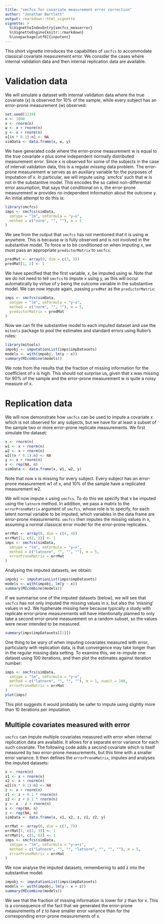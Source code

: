 ```yaml
---
title: "smcfcs for covariate measurement error correction"
author: "Jonathan Bartlett"
output: rmarkdown::html_vignette
vignette: >
  %\VignetteIndexEntry{smcfcs_measerror}
  %\VignetteEngine{knitr::rmarkdown}
  %\usepackage[utf8]{inputenc}
---
```


This short vignette introduces the capabilities of `smcfcs` to accommodate classical covariate measurement error. We consider the cases where internal validation data and then internal replication data are available.

# Validation data
We will simulate a dataset with internal validation data where the true covariate (x) is observed for 10\% of the sample, while every subject has an error-prone measurement (w) observed:

```r
set.seed(1234)
n <- 1000
x <- rnorm(n)
w <- x + rnorm(n)
y <- x + rnorm(n)
x[(n * 0.1):n] <- NA
simData <- data.frame(x, w, y)
```

We have generated code where the error-prone measurement w is equal to the true covariate x plus some independent normally distributed measurement error. Since x is observed for some of the subjects in the case of interval validation data, this is a regular missing data problem. The error-prone measurement w serves as an auxiliary variable for the purposes of imputation of x. In particular, we will impute using `smcfcs' such that w is not in the substantive model. This encodes the so called non-differential error assumption, that says that conditional on x, the error-prone measurement w provides no independent information about the outcome y. An initial attempt to do this is:

```r
library(smcfcs)
imps <- smcfcs(simData,
  smtype = "lm", smformula = "y~x",
  method = c("norm", "", ""), m = 5
)
```

We see from the output that `smcfcs` has not mentioned that it is using w anywhere. This is because w is fully observed and is not involved in the substantive model. To force w to be conditioned on when imputing x, we must pass an appropriate `predictorMatrix` to `smcfcs`:
```r
predMat <- array(0, dim = c(3, 3))
predMat[1, 2] <- 1
```
We have specified that the first variable, x, be imputed using w. Note that we do not need to tell `smcfcs` to impute x using y, as this will occur automatically by virtue of y being the outcome variable in the substantive model. We can now impute again, passing `predMat` as the `predictorMatrix`:
```r
imps <- smcfcs(simData,
  smtype = "lm", smformula = "y~x",
  method = c("norm", "", ""), m = 5,
  predictorMatrix = predMat
)
```

Now we can fit the substantive model to each imputed dataset and use the `mitools` package to pool the estimates and standard errors using Rubin's rules:
```r
library(mitools)
impobj <- imputationList(imps$impDatasets)
models <- with(impobj, lm(y ~ x))
summary(MIcombine(models))
```

We note from the results that the fraction of missing information for the coefficient of x is high. This should not surprise us, given that x was missing for 90\% of the sample and the error-prone measurement w is quite a noisy measure of x.

# Replication data
We will now demonstrate how `smcfcs` can be used to impute a covariate x which is not observed for any subjects, but we have for at least a subset of the sample two or more error-prone replicate measurements. We first simulate the dataset:
```r
x <- rnorm(n)
w1 <- x + rnorm(n)
w2 <- x + rnorm(n)
w2[(n * 0.1):n] <- NA
y <- x + rnorm(n)
x <- rep(NA, n)
simData <- data.frame(x, w1, w2, y)
```
Note that now x is missing for every subject. Every subject has an error-prone measurement w1 of x, and 10\% of the sample have a replicated measurement w2.

We will now impute x using `smcfcs`. To do this we specify that x be imputed using the `latnorm` method. In addition, we pass a matrix to the `errorProneMatrix` argument of `smcfcs`, whose role is to specify, for each latent normal variable to be imputed, which variables in the data frame are error-prone measurements. `smcfcs` then imputes the missing values in x, assuming a normal classical error model for the error-prone replicates.

```r
errMat <- array(0, dim = c(4, 4))
errMat[1, c(2, 3)] <- 1
imps <- smcfcs(simData,
  smtype = "lm", smformula = "y~x",
  method = c("latnorm", "", "", ""), m = 5,
  errorProneMatrix = errMat
)
```

Analysing the imputed datasets, we obtain:
```r
impobj <- imputationList(imps$impDatasets)
models <- with(impobj, lm(y ~ x))
summary(MIcombine(models))
```

If we summarise one of the imputed datasets (below), we will see that `smcfcs` has not only imputed the missing values in x, but also the 'missing' values in w2. We hyphenate missing here because typically a study with replicate error-prone measurements will have intentionally planned to only take a second error-prone measurement on a random subset, so the values were never intended to be measured.
```r
summary(imps$impDatasets[[1]])
```

One thing to be wary of when imputing covariates measured with error, particularly with replication data, is that convergence may take longer than in the regular missing data setting. To examine this, we re-impute one dataset using 100 iterations, and then plot the estimates against iteration number:
```r
imps <- smcfcs(simData,
  smtype = "lm", smformula = "y~x",
  method = c("latnorm", "", "", ""), m = 1, numit = 100,
  errorProneMatrix = errMat
)
plot(imps)
```

This plot suggests it would probably be safer to impute using slightly more than 10 iterations per imputation.

## Multiple covariates measured with error
`smcfcs` can impute multiple covariates measured with error when internal replication data are available. It allows for a separate error variance for each such covariate. The following code adds a second covariate which is itself measured by two error-prone measurements, but this time with a smaller error variance. It then defines the `errorProneMatrix`, imputes and analyses the imputed datasets:
```r
x <- rnorm(n)
x1 <- x + rnorm(n)
x2 <- x + rnorm(n)
w2[(n * 0.1):n] <- NA
z <- x + rnorm(n)
z1 <- z + 0.1 * rnorm(n)
z2 <- z + 0.1 * rnorm(n)
y <- x - z + rnorm(n)
x <- rep(NA, n)
z <- rep(NA, n)
simData <- data.frame(x, x1, x2, z, z1, z2, y)

errMat <- array(0, dim = c(7, 7))
errMat[1, c(2, 3)] <- 1
errMat[4, c(5, 6)] <- 1
imps <- smcfcs(simData,
  smtype = "lm", smformula = "y~x+z",
  method = c("latnorm", "", "", "latnorm", "", "", ""), m = 5,
  errorProneMatrix = errMat
)
```

We now analyse the imputed datasets, remembering to add z into the substantive model:
```r
impobj <- imputationList(imps$impDatasets)
models <- with(impobj, lm(y ~ x + z))
summary(MIcombine(models))
```
We see that the fraction of missing information is lower for z than for x. This is a consequence of the fact that we generated the error-prone measurements of z to have smaller error variance than for the corresponding error-prone measurements of x.
